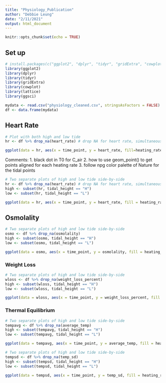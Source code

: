 ```yaml
---
title: "Physiology_Publication"
author: "Debbie Leung"
date: "2/11/2021"
output: html_document
---
```


```r
knitr::opts_chunk$set(echo = TRUE)
```

## Set up
```r
# install.packages(c("ggplot2", "dplyr", "tidyr", "gridExtra", "cowplot", "lattice", "ggsci"))
library(ggplot2)
library(dplyr)
library(tidyr)
library(gridExtra)
library(cowplot)
library(lattice)
library(ggsci)
```

```r
mydata <- read.csv("physiology_cleaned.csv", stringsAsFactors = FALSE) %>% na_if("")
df <- data.frame(mydata)
```

## Heart Rate

```r
# Plot with both high and low tide
hr <- df %>% drop_na(heart_rate) # drop NA for heart rate, simultaneously filtering for H and L only

ggplot(data = hr, aes(x = time_point, y = heart_rate, fill=heating_rate)) + stat_boxplot(geom = "errorbar") + geom_boxplot() + geom_point(aes(color=tidal_height), alpha=0.7) + labs(x="time point", y="heart rate (hertz)", fill="warming rate") + theme_bw() + scale_fill_npg()
```

Comments:
1. black dot in T0 for C_air
2. how to use geom_point() to get points aligned for each heating rate
3. follow npg color palette of Nature for the tidal points

```r
# Two separate plots of high and low tide side-by-side
hr <- df %>% drop_na(heart_rate) # drop NA for heart rate, simultaneously filtering for H and L only
high <- subset(hr, tidal_height == "H")
low <- subset(hr, tidal_height == "L")

ggplot(data = hr, aes(x = time_point, y = heart_rate, fill = heating_rate)) + stat_boxplot(geom = "errorbar") + geom_boxplot() + geom_point() + facet_wrap(~tidal_height) + labs(x="time point", y="heart rate (hertz)", fill="warming rate") + theme_bw() + scale_fill_npg()

```

## Osmolality

```r
# Two separate plots of high and low tide side-by-side
osmo <- df %>% drop_na(osmolality) 
high <- subset(osmo, tidal_height == "H")
low <- subset(osmo, tidal_height == "L")

ggplot(data = osmo, aes(x = time_point, y = osmolality, fill = heating_rate)) + stat_boxplot(geom = "errorbar") + geom_boxplot() + geom_point() + facet_wrap(~tidal_height) + labs(x="time point", y= expression("osmolality (mOsm"~kg^-1~")"), fill="warming rate") + theme_bw() + scale_fill_npg()

```

### Weight Loss

```r
# Two separate plots of high and low tide side-by-side
wloss <- df %>% drop_na(weight_loss_percent)
high <- subset(wloss, tidal_height == "H")
low <- subset(wloss, tidal_height == "L")

ggplot(data = wloss, aes(x = time_point, y = weight_loss_percent, fill = heating_rate)) + stat_boxplot(geom = "errorbar") + geom_boxplot() + geom_point() + facet_wrap(~tidal_height) + labs(x="time point", y="weight loss percentage", fill="warming rate") + theme_bw() + scale_fill_npg()
```
### Thermal Equilibrium

```r
# Two separate plots of high and low tide side-by-side
tempavg <- df %>% drop_na(average_temp)
high <- subset(tempavg, tidal_height == "H")
low <- subset(tempavg, tidal_height == "L")

ggplot(data = tempavg, aes(x = time_point, y = average_temp, fill = heating_rate)) + stat_boxplot(geom = "errorbar") + geom_boxplot() + geom_point() + facet_wrap(~tidal_height) + labs(x="time point", y= "average body temperature (°C)", fill="warming rate") + theme_bw() + scale_fill_npg()

```
```r
# Two separate plots of high and low tide side-by-side
tempsd <- df %>% drop_na(temp_sd)
high <- subset(tempsd, tidal_height == "H")
low <- subset(tempsd, tidal_height == "L")

ggplot(data = tempsd, aes(x = time_point, y = temp_sd, fill = heating_rate)) + stat_boxplot(geom = "errorbar") + geom_boxplot() + geom_point() + facet_wrap(~tidal_height) + labs(x="time point", y= "standard deviation of body temperature (°C)", fill="warming rate") + theme_bw() + scale_fill_npg()
```

